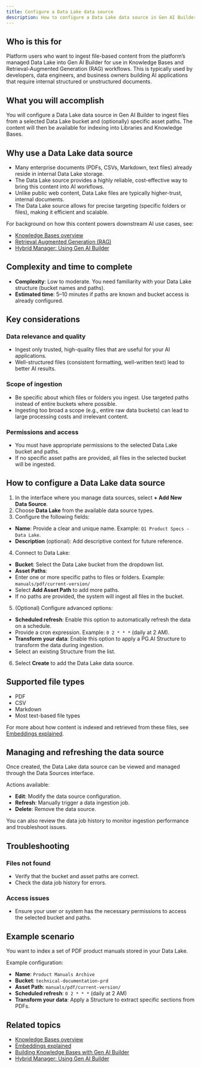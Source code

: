 ```yaml
---
title: Configure a Data Lake data source
description: How to configure a Data Lake data source in Gen AI Builder to ingest files from your platform-managed Data Lake.
---
```


## Who is this for

Platform users who want to ingest file-based content from the platform’s managed Data Lake into Gen AI Builder for use in Knowledge Bases and Retrieval-Augmented Generation (RAG) workflows.
This is typically used by developers, data engineers, and business owners building AI applications that require internal structured or unstructured documents.

## What you will accomplish

You will configure a Data Lake data source in Gen AI Builder to ingest files from a selected Data Lake bucket and (optionally) specific asset paths. The content will then be available for indexing into Libraries and Knowledge Bases.

## Why use a Data Lake data source

- Many enterprise documents (PDFs, CSVs, Markdown, text files) already reside in internal Data Lake storage.
- The Data Lake source provides a highly reliable, cost-effective way to bring this content into AI workflows.
- Unlike public web content, Data Lake files are typically higher-trust, internal documents.
- The Data Lake source allows for precise targeting (specific folders or files), making it efficient and scalable.

For background on how this content powers downstream AI use cases, see:

- [Knowledge Bases overview](../../../pipeline/knowledge_base/index)
- [Retrieval Augmented Generation (RAG)](../../../learn/explained/rag)
- [Hybrid Manager: Using Gen AI Builder](../../../../../hybrid-manager/ai-factory/gen-ai/builder/index)

## Complexity and time to complete

- **Complexity**: Low to moderate. You need familiarity with your Data Lake structure (bucket names and paths).
- **Estimated time**: 5–10 minutes if paths are known and bucket access is already configured.

## Key considerations

### Data relevance and quality

- Ingest only trusted, high-quality files that are useful for your AI applications.
- Well-structured files (consistent formatting, well-written text) lead to better AI results.

### Scope of ingestion

- Be specific about which files or folders you ingest. Use targeted paths instead of entire buckets where possible.
- Ingesting too broad a scope (e.g., entire raw data buckets) can lead to large processing costs and irrelevant content.

### Permissions and access

- You must have appropriate permissions to the selected Data Lake bucket and paths.
- If no specific asset paths are provided, all files in the selected bucket will be ingested.

## How to configure a Data Lake data source

1. In the interface where you manage data sources, select **+ Add New Data Source**.
2. Choose **Data Lake** from the available data source types.
3. Configure the following fields:

- **Name**: Provide a clear and unique name. Example: `Q1 Product Specs - Data Lake`.
- **Description** (optional): Add descriptive context for future reference.

4. Connect to Data Lake:

- **Bucket**: Select the Data Lake bucket from the dropdown list.
- **Asset Paths**:
- Enter one or more specific paths to files or folders. Example: `manuals/pdf/current-version/`
- Select **Add Asset Path** to add more paths.
- If no paths are provided, the system will ingest all files in the bucket.

5. (Optional) Configure advanced options:

- **Scheduled refresh**: Enable this option to automatically refresh the data on a schedule.
- Provide a cron expression. Example: `0 2 * * *` (daily at 2 AM).
- **Transform your data**: Enable this option to apply a PG.AI Structure to transform the data during ingestion.
- Select an existing Structure from the list.

6. Select **Create** to add the Data Lake data source.

## Supported file types

- PDF
- CSV
- Markdown
- Most text-based file types

For more about how content is indexed and retrieved from these files, see [Embeddings explained](../../../learn/explained/embeddings).

## Managing and refreshing the data source

Once created, the Data Lake data source can be viewed and managed through the Data Sources interface.

Actions available:

- **Edit**: Modify the data source configuration.
- **Refresh**: Manually trigger a data ingestion job.
- **Delete**: Remove the data source.

You can also review the data job history to monitor ingestion performance and troubleshoot issues.

## Troubleshooting

### Files not found

- Verify that the bucket and asset paths are correct.
- Check the data job history for errors.

### Access issues

- Ensure your user or system has the necessary permissions to access the selected bucket and paths.

## Example scenario

You want to index a set of PDF product manuals stored in your Data Lake.

Example configuration:

- **Name**: `Product Manuals Archive`
- **Bucket**: `technical-documentation-prd`
- **Asset Path**: `manuals/pdf/current-version/`
- **Scheduled refresh**: `0 2 * * *` (daily at 2 AM)
- **Transform your data**: Apply a Structure to extract specific sections from PDFs.

## Related topics

- [Knowledge Bases overview](../../../pipeline/knowledge_base/index)
- [Embeddings explained](../../../learn/explained/embeddings)
- [Building Knowledge Bases with Gen AI Builder](../../../learn/how-to/gen-ai/knowledge-base-setup) <!-- Placeholder link -->
- [Hybrid Manager: Using Gen AI Builder](../../../../../hybrid-manager/ai-factory/gen-ai/builder/index)
